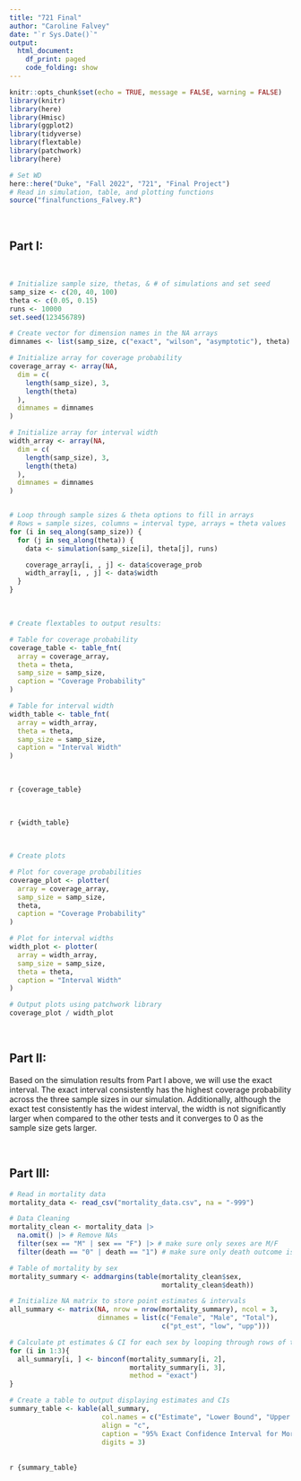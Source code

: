 ```yaml
---
title: "721 Final"
author: "Caroline Falvey"
date: "`r Sys.Date()`"
output:
  html_document:
    df_print: paged
    code_folding: show
---
```


```r
knitr::opts_chunk$set(echo = TRUE, message = FALSE, warning = FALSE)
library(knitr)
library(here)
library(Hmisc)
library(ggplot2)
library(tidyverse)
library(flextable)
library(patchwork)
library(here)

# Set WD
here::here("Duke", "Fall 2022", "721", "Final Project")
# Read in simulation, table, and plotting functions
source("finalfunctions_Falvey.R")
```
<br>

## Part I:
<br>

```r
# Initialize sample size, thetas, & # of simulations and set seed
samp_size <- c(20, 40, 100)
theta <- c(0.05, 0.15)
runs <- 10000
set.seed(123456789)

# Create vector for dimension names in the NA arrays
dimnames <- list(samp_size, c("exact", "wilson", "asymptotic"), theta)

# Initialize array for coverage probability
coverage_array <- array(NA,
  dim = c(
    length(samp_size), 3,
    length(theta)
  ),
  dimnames = dimnames
)

# Initialize array for interval width
width_array <- array(NA,
  dim = c(
    length(samp_size), 3,
    length(theta)
  ),
  dimnames = dimnames
)


# Loop through sample sizes & theta options to fill in arrays
# Rows = sample sizes, columns = interval type, arrays = theta values
for (i in seq_along(samp_size)) {
  for (j in seq_along(theta)) {
    data <- simulation(samp_size[i], theta[j], runs)

    coverage_array[i, , j] <- data$coverage_prob
    width_array[i, , j] <- data$width
  }
}


```

<br>

```r
# Create flextables to output results:

# Table for coverage probability
coverage_table <- table_fnt(
  array = coverage_array,
  theta = theta,
  samp_size = samp_size,
  caption = "Coverage Probability"
)

# Table for interval width
width_table <- table_fnt(
  array = width_array,
  theta = theta,
  samp_size = samp_size,
  caption = "Interval Width"
)

```
<br>

`r {coverage_table}`

<br>

`r {width_table}`

<br>

```r
# Create plots

# Plot for coverage probabilities
coverage_plot <- plotter(
  array = coverage_array,
  samp_size = samp_size,
  theta,
  caption = "Coverage Probability"
)

# Plot for interval widths
width_plot <- plotter(
  array = width_array,
  samp_size = samp_size,
  theta = theta,
  caption = "Interval Width"
)

# Output plots using patchwork library
coverage_plot / width_plot

```
<br>



## Part II:

Based on the simulation results from Part I above, we will use the exact interval. The exact interval consistently has the highest coverage probability across the three sample sizes in our simulation. Additionally, although the exact test consistently has the widest interval, the width is not significantly larger when compared to the other tests and it converges to 0 as the sample size gets larger. 

<br>

## Part III:
```r
# Read in mortality data
mortality_data <- read_csv("mortality_data.csv", na = "-999")

# Data Cleaning
mortality_clean <- mortality_data |>
  na.omit() |> # Remove NAs
  filter(sex == "M" | sex == "F") |> # make sure only sexes are M/F
  filter(death == "0" | death == "1") # make sure only death outcome is binary

# Table of mortality by sex
mortality_summary <- addmargins(table(mortality_clean$sex,
                                      mortality_clean$death))

# Initialize NA matrix to store point estimates & intervals
all_summary <- matrix(NA, nrow = nrow(mortality_summary), ncol = 3,
                      dimnames = list(c("Female", "Male", "Total"), 
                                      c("pt_est", "low", "upp")))

# Calculate pt estimates & CI for each sex by looping through rows of the mortality table
for (i in 1:3){
  all_summary[i, ] <- binconf(mortality_summary[i, 2],
                              mortality_summary[i, 3],
                              method = "exact")
}

# Create a table to output displaying estimates and CIs
summary_table <- kable(all_summary,
                       col.names = c("Estimate", "Lower Bound", "Upper Bound"),
                       align = "c",
                       caption = "95% Exact Confidence Interval for Mortality Rate",
                       digits = 3)
```
<br>
`r {summary_table}`